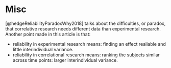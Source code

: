 # Misc {-#mi}

[@hedgeReliabilityParadoxWhy2018] talks about the difficulties, or paradox, that correlative research needs different data than experimental research. Another point made in this article is that: 

* reliability in experimental research means: finding an effect realiable and little interindividual variance. 
* reliability in correlational research means: ranking the subjects similar across time points: larger interindividual variance. 